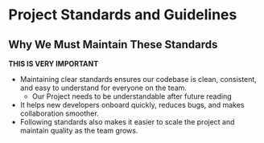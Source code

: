 # Project Standards and Guidelines 
## Why We Must Maintain These Standards
**THIS IS VERY IMPORTANT**
- Maintaining clear standards ensures our codebase is clean, consistent, and easy to understand for everyone on the team. 
    - Our Project needs to be understandable after future reading
- It helps new developers onboard quickly, reduces bugs, and makes collaboration smoother. 
- Following standards also makes it easier to scale the project and maintain quality as the team grows.

